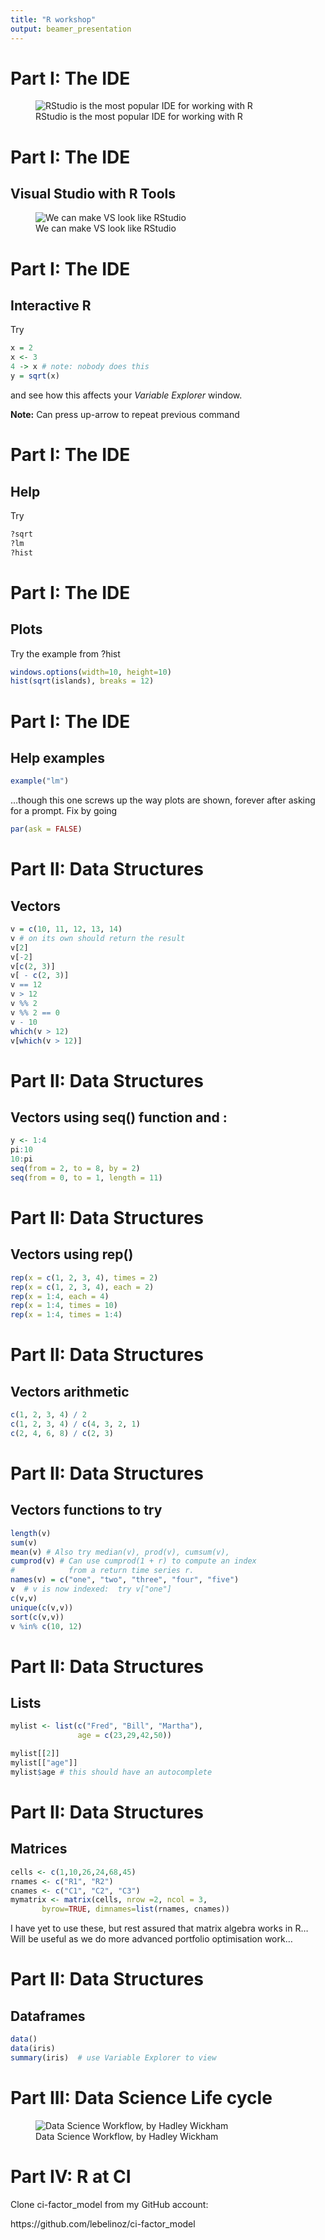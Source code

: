 ```yaml
---
title: "R workshop"
output: beamer_presentation
---
```


# Part I:  The IDE
![RStudio is the most popular IDE for working with R](pics/IDE_RStudio.png)

# Part I:  The IDE
## Visual Studio with R Tools
![We can make VS look like RStudio](pics/IDE_VS_RTools.png)

# Part I:  The IDE
## Interactive R
Try
```r
x = 2
x <- 3
4 -> x # note: nobody does this
y = sqrt(x)
```
and see how this affects your _Variable Explorer_ window.  

**Note:** Can press up-arrow to repeat previous command

# Part I:  The IDE
## Help
Try 
```r
?sqrt
?lm
?hist
```

# Part I:  The IDE
## Plots
Try the example from ?hist
```r
windows.options(width=10, height=10)
hist(sqrt(islands), breaks = 12)
```

# Part I:  The IDE
## Help examples
```r
example("lm")
```

...though this one screws up the way plots are shown, forever after asking for a prompt.  Fix by going 
```r
par(ask = FALSE)
```

# Part II:  Data Structures
## Vectors
```r
v = c(10, 11, 12, 13, 14)
v # on its own should return the result
v[2]
v[-2]
v[c(2, 3)]
v[ - c(2, 3)]
v == 12
v > 12
v %% 2
v %% 2 == 0
v - 10
which(v > 12)
v[which(v > 12)]
```

# Part II:  Data Structures
## Vectors using seq() function and :
```r
y <- 1:4
pi:10
10:pi
seq(from = 2, to = 8, by = 2)
seq(from = 0, to = 1, length = 11)
```

# Part II:  Data Structures
## Vectors using rep()
```r
rep(x = c(1, 2, 3, 4), times = 2)
rep(x = c(1, 2, 3, 4), each = 2)
rep(x = 1:4, each = 4)
rep(x = 1:4, times = 10)
rep(x = 1:4, times = 1:4)
```

# Part II:  Data Structures
## Vectors arithmetic
```r
c(1, 2, 3, 4) / 2
c(1, 2, 3, 4) / c(4, 3, 2, 1)
c(2, 4, 6, 8) / c(2, 3)
```

# Part II:  Data Structures
## Vectors functions to try
```r
length(v)
sum(v)
mean(v) # Also try median(v), prod(v), cumsum(v), 
cumprod(v) # Can use cumprod(1 + r) to compute an index 
#            from a return time series r.
names(v) = c("one", "two", "three", "four", "five")
v  # v is now indexed:  try v["one"]
c(v,v)
unique(c(v,v))
sort(c(v,v))
v %in% c(10, 12)
```

# Part II:  Data Structures
## Lists
```r
mylist <- list(c("Fred", "Bill", "Martha"), 
               age = c(23,29,42,50))

mylist[[2]]
mylist[["age"]]
mylist$age # this should have an autocomplete
```

# Part II:  Data Structures
## Matrices
```r
cells <- c(1,10,26,24,68,45)
rnames <- c("R1", "R2")
cnames <- c("C1", "C2", "C3")
mymatrix <- matrix(cells, nrow =2, ncol = 3,
       byrow=TRUE, dimnames=list(rnames, cnames))
```
I have yet to use these, but rest assured that matrix algebra works in R... Will be useful as we do more advanced portfolio optimisation work...

# Part II:  Data Structures
## Dataframes
```r
data()
data(iris)
summary(iris)  # use Variable Explorer to view
```

# Part III:  Data Science Life cycle
![Data Science Workflow, by Hadley Wickham](pics/HW_DataScienceWorkflow.png)

# Part IV:  R at CI
Clone ci-factor_model from my GitHub account:  

https://github.com/lebelinoz/ci-factor_model